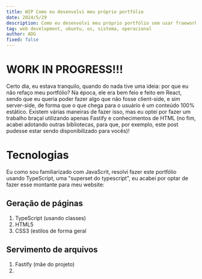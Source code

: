 ```yaml
---
title: WIP Como eu desenvolvi meu próprio portfólio
date: 2024/5/29
description: Como eu desenvolvi meu próprio portfólio sem usar fraeworks para desenvolvimento frontend
tag: web development, ubuntu, os, sistema, operacional
author: ADG
fixed: false
---
```

# WORK IN PROGRESS!!!
Certo dia, eu estava tranquilo, quando do nada tive uma ideia: por que eu não refaço meu portfólio? Na época, ele era bem feio e feito em React, sendo que eu queria poder fazer algo que não fosse client-side, e sim server-side, de forma que o que chega para o usuário é um conteúdo 100% estático. Existem várias maneiras de fazer isso, mas eu optei por fazer um trabalho braçal utilizando apenas Fastify e conhecimentos de HTML (no fim, acabei adotando outras bibliotecas, para que, por exemplo, este post pudesse estar sendo disponibilizado para vocês)!

# Tecnologias
Eu como sou familiarizado com JavaScrit, resolvi fazer este portfólio usando TypeScript, uma "superset do typescript", eu acabei por optar de fazer esse montante para meu website:

## Geração de páginas
1. TypeScript (usando classes)
2. HTML5
3. CSS3 (estilos de forma geral

## Servimento de arquivos
1. Fastify (mãe do projeto)
2. 

